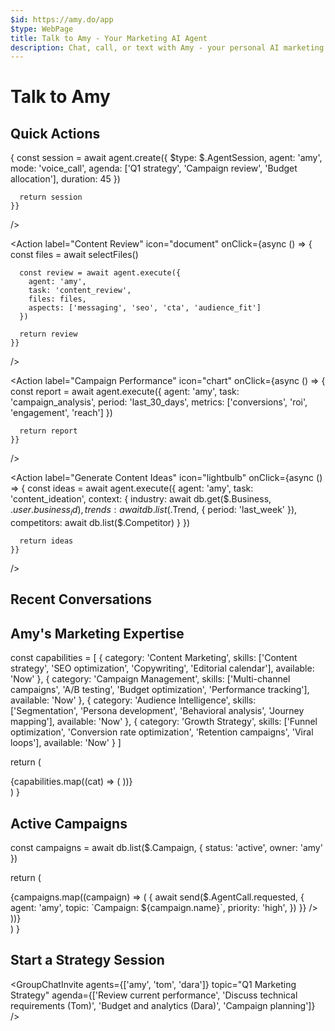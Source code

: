 ```yaml
---
$id: https://amy.do/app
$type: WebPage
title: Talk to Amy - Your Marketing AI Agent
description: Chat, call, or text with Amy - your personal AI marketing expert
---
```



# Talk to Amy

<VoiceCall agent="amy" />
<TextChat agent="amy" />
<SMSWidget phoneNumber="+1-555-AMY-MKTG" />

## Quick Actions

<AgentActions>
  <Action
    label="Marketing Strategy Call"
    icon="strategy"
    onClick={async () => {
      const session = await agent.create({
        $type: $.AgentSession,
        agent: 'amy',
        mode: 'voice_call',
        agenda: ['Q1 strategy', 'Campaign review', 'Budget allocation'],
        duration: 45
      })

      return session
    }}

/>

  <Action
    label="Content Review"
    icon="document"
    onClick={async () => {
      const files = await selectFiles()

      const review = await agent.execute({
        agent: 'amy',
        task: 'content_review',
        files: files,
        aspects: ['messaging', 'seo', 'cta', 'audience_fit']
      })

      return review
    }}

/>

  <Action
    label="Campaign Performance"
    icon="chart"
    onClick={async () => {
      const report = await agent.execute({
        agent: 'amy',
        task: 'campaign_analysis',
        period: 'last_30_days',
        metrics: ['conversions', 'roi', 'engagement', 'reach']
      })

      return report
    }}

/>

  <Action
    label="Generate Content Ideas"
    icon="lightbulb"
    onClick={async () => {
      const ideas = await agent.execute({
        agent: 'amy',
        task: 'content_ideation',
        context: {
          industry: await db.get($.Business, $.user.business_id),
          trends: await db.list($.Trend, { period: 'last_week' }),
          competitors: await db.list($.Competitor)
        }
      })

      return ideas
    }}

/>

</AgentActions>

## Recent Conversations

<ConversationHistory agent="amy" limit={10} />

## Amy's Marketing Expertise

  const capabilities = [
    {
      category: 'Content Marketing',
      skills: ['Content strategy', 'SEO optimization', 'Copywriting', 'Editorial calendar'],
      available: 'Now'
    },
    {
      category: 'Campaign Management',
      skills: ['Multi-channel campaigns', 'A/B testing', 'Budget optimization', 'Performance tracking'],
      available: 'Now'
    },
    {
      category: 'Audience Intelligence',
      skills: ['Segmentation', 'Persona development', 'Behavioral analysis', 'Journey mapping'],
      available: 'Now'
    },
    {
      category: 'Growth Strategy',
      skills: ['Funnel optimization', 'Conversion rate optimization', 'Retention campaigns', 'Viral loops'],
      available: 'Now'
    }
  ]

return (

<div className="grid grid-cols-2 gap-4">
  {capabilities.map((cat) => (
    <CapabilityCard key={cat.category} {...cat} />
  ))}
</div>
) }

<AmyCapabilities />

## Active Campaigns

  const campaigns = await db.list($.Campaign, {
    status: 'active',
    owner: 'amy'
  })

return (

<div className="space-y-4">
  {campaigns.map((campaign) => (
    <CampaignCard
      key={campaign.$id}
      campaign={campaign}
      onCallAmy={async () => {
        await send($.AgentCall.requested, {
          agent: 'amy',
          topic: `Campaign: ${campaign.name}`,
          priority: 'high',
        })
      }}
    />
  ))}
</div>
) }

<ActiveCampaigns />

## Start a Strategy Session

<GroupChatInvite
  agents={['amy', 'tom', 'dara']}
  topic="Q1 Marketing Strategy"
  agenda={['Review current performance', 'Discuss technical requirements (Tom)', 'Budget and analytics (Dara)', 'Campaign planning']}
/>
